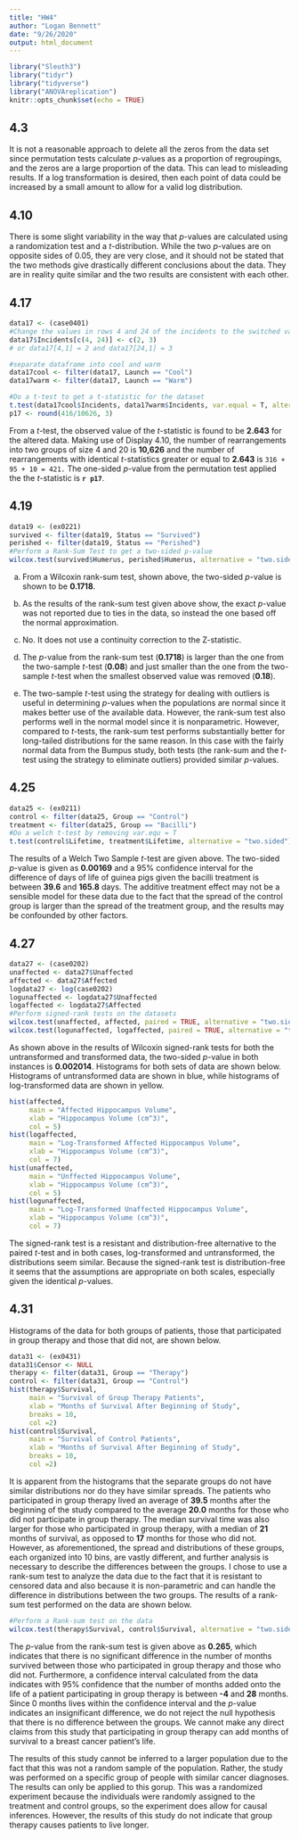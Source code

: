 ```yaml
---
title: "HW4"
author: "Logan Bennett"
date: "9/26/2020"
output: html_document
---
```


```r
library("Sleuth3")
library("tidyr")
library("tidyverse")
library("ANOVAreplication")
knitr::opts_chunk$set(echo = TRUE)
```

## 4.3

It is not a reasonable approach to delete all the zeros from the data set since permutation tests calculate *p*-values as a proportion of regroupings, and the zeros are a large proportion of the data. This can lead to misleading results. If a log transformation is desired, then each point of data could be increased by a small amount to allow for a valid log distribution.

## 4.10

There is some slight variability in the way that *p*-values are calculated using a randomization test and a *t*-distribution. While the two *p*-values are on opposite sides of 0.05, they are very close, and it should not be stated that the two methods give drastically different conclusions about the data. They are in reality quite similar and the two results are consistent with each other.

## 4.17

``` r
data17 <- (case0401)
#Change the values in rows 4 and 24 of the incidents to the switched values
data17$Incidents[c(4, 24)] <- c(2, 3)
# or data17[4,1] = 2 and data17[24,1] = 3

#separate dataframe into cool and warm
data17cool <- filter(data17, Launch == "Cool")
data17warm <- filter(data17, Launch == "Warm")

#Do a t-test to get a t-statistic for the dataset
t.test(data17cool$Incidents, data17warm$Incidents, var.equal = T, alternative = "greater")
p17 <- round(416/10626, 3)
```
From a *t*-test, the observed value of the *t*-statistic is found to be **2.643** for the altered data. Making use of Display 4.10, the number of rearrangements into two groups of size 4 and 20 is **10,626** and the number of rearrangements with identical *t*-statistics greater or equal to **2.643** is `316 + 95 + 10 = 421.` The one-sided *p*-value from the permutation test applied the the *t*-statistic is **`r p17`**.

## 4.19

``` r
data19 <- (ex0221)
survived <- filter(data19, Status == "Survived")
perished <- filter(data19, Status == "Perished")
#Perform a Rank-Sum Test to get a two-sided p-value
wilcox.test(survived$Humerus, perished$Humerus, alternative = "two.sided")

```
a.
From a Wilcoxin rank-sum test, shown above, the two-sided *p*-value is shown to be **0.1718**.

b.
As the results of the rank-sum test given above show, the exact *p*-value was not reported due to ties in the data, so instead the one based off the normal approximation.

c.
No. It does not use a continuity correction to the Z-statistic.

d.
The *p*-value from the rank-sum test (**0.1718**) is larger than the one from the two-sample *t*-test (**0.08**) and just smaller than the one from the two-sample *t*-test when the smallest observed value was removed (**0.18**).

e.
The two-sample *t*-test using the strategy for dealing with outliers is useful in determining *p*-values when the populations are normal since it makes better use of the available data. However, the rank-sum test also performs well in the normal model since it is nonparametric. However, compared to *t*-tests, the rank-sum test performs substantially better for long-tailed distributions for the same reason. In this case with the fairly normal data from the Bumpus study, both tests (the rank-sum and the *t*-test using the strategy to eliminate outliers) provided similar *p*-values.

## 4.25

```r
data25 <- (ex0211)
control <- filter(data25, Group == "Control")
treatment <- filter(data25, Group == "Bacilli")
#Do a welch t-test by removing var.equ = T
t.test(control$Lifetime, treatment$Lifetime, alternative = "two.sided")

```
The results of a Welch Two Sample *t*-test are given above. The two-sided *p*-value is given as **0.00169** and a 95% confidence interval for the difference of days of life of guinea pigs given the bacilli treatment is between **39.6** and **165.8** days. The additive treatment effect may not be a sensible model for these data due to the fact that the spread of the control group is larger than the spread of the treatment group, and the results may be confounded by other factors.

## 4.27

```r
data27 <- (case0202)
unaffected <- data27$Unaffected
affected <- data27$Affected
logdata27 <- log(case0202)
logunaffected <- logdata27$Unaffected
logaffected <- logdata27$Affected
#Perform signed-rank tests on the datasets
wilcox.test(unaffected, affected, paired = TRUE, alternative = "two.sided")
wilcox.test(logunaffected, logaffected, paired = TRUE, alternative = "two.sided")
```
As shown above in the results of Wilcoxin signed-rank tests for both the untransformed and transformed data, the two-sided *p*-value in both instances is **0.002014**. Histograms for both sets of data are shown below. Histograms of untransformed data are shown in blue, while histograms of log-transformed data are shown in yellow.

```r
hist(affected,
     main = "Affected Hippocampus Volume",
     xlab = "Hippocampus Volume (cm^3)",
     col = 5)
hist(logaffected,
     main = "Log-Transformed Affected Hippocampus Volume",
     xlab = "Hippocampus Volume (cm^3)",
     col = 7)
hist(unaffected,
     main = "Unffected Hippocampus Volume",
     xlab = "Hippocampus Volume (cm^3)",
     col = 5)
hist(logunaffected,
     main = "Log-Transformed Unaffected Hippocampus Volume",
     xlab = "Hippocampus Volume (cm^3)",
     col = 7)
```
The signed-rank test is a resistant and distribution-free alternative to the paired *t*-test and in both cases, log-transformed and untransformed, the distributions seem similar. Because the signed-rank test is distribution-free it seems that the assumptions are appropriate on both scales, especially given the identical *p*-values.



## 4.31

Histograms of the data for both groups of patients, those that participated in group therapy and those that did not, are shown below.

```r
data31 <- (ex0431)
data31$Censor <- NULL
therapy <- filter(data31, Group == "Therapy")
control <- filter(data31, Group == "Control")
hist(therapy$Survival,
     main = "Survival of Group Therapy Patients",
     xlab = "Months of Survival After Beginning of Study",
     breaks = 10,
     col =2)
hist(control$Survival,
     main = "Survival of Control Patients",
     xlab = "Months of Survival After Beginning of Study",
     breaks = 10,
     col =2)
```
It is apparent from the histograms that the separate groups do not have similar distributions nor do they have similar spreads. The patients who participated in group therapy lived an average of **39.5** months after the beginning of the study compared to the average **20.0** months for those who did not participate in group therapy. The median survival time was also larger for those who participated in group therapy, with a median of **21** months of survival, as opposed to **17** months for those who did not. However, as aforementioned, the spread and distributions of these groups, each organized into 10 bins, are vastly different, and further analysis is necessary to describe the differences between the groups. I chose to use a rank-sum test to analyze the data due to the fact that it is resistant to censored data and also because it is non-parametric and can handle the difference in distributions between the two groups. The results of a rank-sum test performed on the data are shown below.

```r
#Perform a Rank-sum test on the data
wilcox.test(therapy$Survival, control$Survival, alternative = "two.sided")

```

The *p*-value from the rank-sum test is given above as **0.265**, which indicates that there is no significant difference in the number of months survived between those who participated in group therapy and those who did not. Furthermore, a confidence interval calculated from the data indicates with 95% confidence that the number of months added onto the life of a patient participating in group therapy is between **-4** and **28** months. Since 0 months lives within the confidence interval and the *p*-value indicates an insignificant difference, we do not reject the null hypothesis that there is no difference between the groups. We cannot make any direct claims from this study that participating in group therapy can add months of survival to a breast cancer patient's life.

The results of this study cannot be inferred to a larger population due to the fact that this was not a random sample of the population. Rather, the study was performed on a specific group of people with similar cancer diagnoses. The results can only be applied to this gorup. This was a randomized experiment because the individuals were randomly assigned to the treatment and control groups, so the experiment does allow for causal inferences. However, the results of this study do not indicate that group therapy causes patients to live longer.
